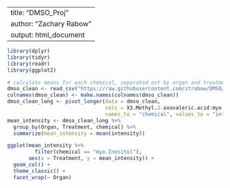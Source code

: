 
---
title: "DMSO_Proj"
author: "Zachary Rabow"
output: html_document
---


```{r}
library(dplyr)
library(tidyr)
library(readr)
library(ggplot2)
```

```{r}
# calculate means for each chemical, separated out by organ and treatment
dmso_clean <- read_csv("https://raw.githubusercontent.com/ztrabow/DMSO/master/DMSO/DMSO_clean_data.csv")
colnames(dmso_clean) <- make.names(colnames(dmso_clean))
dmso_clean_long <- pivot_longer(data = dmso_clean, 
                                cols = X3.Methyl.2.oxovaleric.acid:myo.Inositol, 
                                names_to = "chemical", values_to = "intensity")
mean_intensity <- dmso_clean_long %>%
  group_by(Organ, Treatment, chemical) %>%
  summarize(mean_intensity = mean(intensity))

ggplot(mean_intensity %>%
         filter(chemical == "myo.Inositol"), 
       aes(x = Treatment, y = mean_intensity)) +
  geom_col() +
  theme_classic() +
  facet_wrap(~ Organ)
  
```
  
